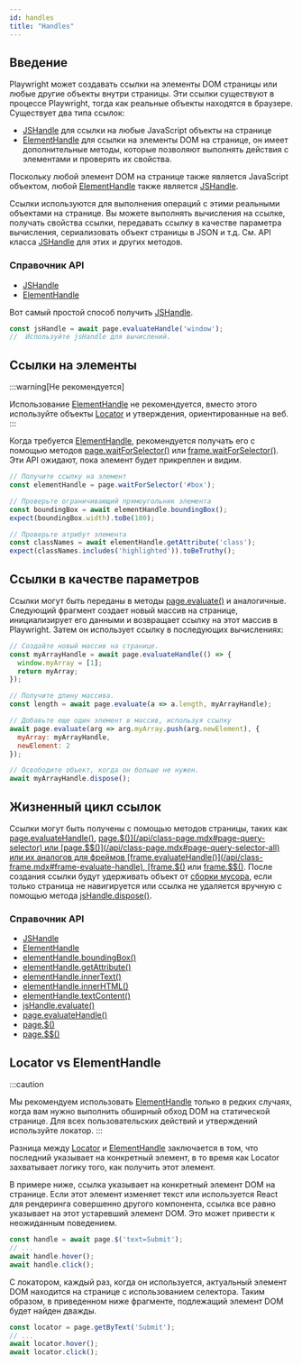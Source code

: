 ```yaml
---
id: handles
title: "Handles"
---
```


## Введение

Playwright может создавать ссылки на элементы DOM страницы или любые другие объекты внутри страницы. Эти ссылки существуют в процессе Playwright, тогда как реальные объекты находятся в браузере. Существует два типа ссылок:
- [JSHandle] для ссылки на любые JavaScript объекты на странице
- [ElementHandle] для ссылки на элементы DOM на странице, он имеет дополнительные методы, которые позволяют выполнять действия с элементами и проверять их свойства.

Поскольку любой элемент DOM на странице также является JavaScript объектом, любой [ElementHandle] также является [JSHandle].

Ссылки используются для выполнения операций с этими реальными объектами на странице. Вы можете выполнять вычисления на ссылке, получать свойства ссылки, передавать ссылку в качестве параметра вычисления, сериализовать объект страницы в JSON и т.д. См. API класса [JSHandle] для этих и других методов.

### Справочник API
- [JSHandle]
- [ElementHandle]

Вот самый простой способ получить [JSHandle].

```js
const jsHandle = await page.evaluateHandle('window');
//  Используйте jsHandle для вычислений.
```

## Ссылки на элементы

:::warning[Не рекомендуется]

Использование [ElementHandle] не рекомендуется, вместо этого используйте объекты [Locator] и утверждения, ориентированные на веб.
:::

Когда требуется [ElementHandle], рекомендуется получать его с помощью методов [page.waitForSelector()](/api/class-page.mdx#page-wait-for-selector) или [frame.waitForSelector()](/api/class-frame.mdx#frame-wait-for-selector). Эти API ожидают, пока элемент будет прикреплен и видим.

```js
// Получите ссылку на элемент
const elementHandle = page.waitForSelector('#box');

// Проверьте ограничивающий прямоугольник элемента
const boundingBox = await elementHandle.boundingBox();
expect(boundingBox.width).toBe(100);

// Проверьте атрибут элемента
const classNames = await elementHandle.getAttribute('class');
expect(classNames.includes('highlighted')).toBeTruthy();
```

## Ссылки в качестве параметров

Ссылки могут быть переданы в методы [page.evaluate()](/api/class-page.mdx#page-evaluate) и аналогичные. Следующий фрагмент создает новый массив на странице, инициализирует его данными и возвращает ссылку на этот массив в Playwright. Затем он использует ссылку в последующих вычислениях:

```js
// Создайте новый массив на странице.
const myArrayHandle = await page.evaluateHandle(() => {
  window.myArray = [1];
  return myArray;
});

// Получите длину массива.
const length = await page.evaluate(a => a.length, myArrayHandle);

// Добавьте еще один элемент в массив, используя ссылку
await page.evaluate(arg => arg.myArray.push(arg.newElement), {
  myArray: myArrayHandle,
  newElement: 2
});

// Освободите объект, когда он больше не нужен.
await myArrayHandle.dispose();
```

## Жизненный цикл ссылок

Ссылки могут быть получены с помощью методов страницы, таких как [page.evaluateHandle()](/api/class-page.mdx#page-evaluate-handle), [page.$()](/api/class-page.mdx#page-query-selector) или [page.$$()](/api/class-page.mdx#page-query-selector-all) или их аналогов для фреймов [frame.evaluateHandle()](/api/class-frame.mdx#frame-evaluate-handle), [frame.$()](/api/class-frame.mdx#frame-query-selector) или [frame.$$()](/api/class-frame.mdx#frame-query-selector-all). После создания ссылки будут удерживать объект от [сборки мусора](https://developer.mozilla.org/en-US/docs/Web/JavaScript/Memory_Management), если только страница не навигируется или ссылка не удаляется вручную с помощью метода [jsHandle.dispose()](/api/class-jshandle.mdx#js-handle-dispose).

### Справочник API
- [JSHandle]
- [ElementHandle]
- [elementHandle.boundingBox()](/api/class-elementhandle.mdx#element-handle-bounding-box)
- [elementHandle.getAttribute()](/api/class-elementhandle.mdx#element-handle-get-attribute)
- [elementHandle.innerText()](/api/class-elementhandle.mdx#element-handle-inner-text)
- [elementHandle.innerHTML()](/api/class-elementhandle.mdx#element-handle-inner-html)
- [elementHandle.textContent()](/api/class-elementhandle.mdx#element-handle-text-content)
- [jsHandle.evaluate()](/api/class-jshandle.mdx#js-handle-evaluate)
- [page.evaluateHandle()](/api/class-page.mdx#page-evaluate-handle)
- [page.$()](/api/class-page.mdx#page-query-selector)
- [page.$$()](/api/class-page.mdx#page-query-selector-all)

## Locator vs ElementHandle

:::caution

Мы рекомендуем использовать [ElementHandle] только в редких случаях, когда вам нужно выполнить обширный обход DOM на статической странице. Для всех пользовательских действий и утверждений используйте локатор.
:::

Разница между [Locator] и [ElementHandle] заключается в том, что последний указывает на конкретный элемент, в то время как Locator захватывает логику того, как получить этот элемент.

В примере ниже, ссылка указывает на конкретный элемент DOM на странице. Если этот элемент изменяет текст или используется React для рендеринга совершенно другого компонента, ссылка все равно указывает на этот устаревший элемент DOM. Это может привести к неожиданным поведением.

```js
const handle = await page.$('text=Submit');
// ...
await handle.hover();
await handle.click();
```

С локатором, каждый раз, когда он используется, актуальный элемент DOM находится на странице с использованием селектора. Таким образом, в приведенном ниже фрагменте, подлежащий элемент DOM будет найден дважды.

```js
const locator = page.getByText('Submit');
// ...
await locator.hover();
await locator.click();
```


[Accessibility]: /api/class-accessibility.mdx "Accessibility"
[Android]: /api/class-android.mdx "Android"
[AndroidDevice]: /api/class-androiddevice.mdx "AndroidDevice"
[AndroidInput]: /api/class-androidinput.mdx "AndroidInput"
[AndroidSocket]: /api/class-androidsocket.mdx "AndroidSocket"
[AndroidWebView]: /api/class-androidwebview.mdx "AndroidWebView"
[APIRequest]: /api/class-apirequest.mdx "APIRequest"
[APIRequestContext]: /api/class-apirequestcontext.mdx "APIRequestContext"
[APIResponse]: /api/class-apiresponse.mdx "APIResponse"
[APIResponseAssertions]: /api/class-apiresponseassertions.mdx "APIResponseAssertions"
[Browser]: /api/class-browser.mdx "Browser"
[BrowserContext]: /api/class-browsercontext.mdx "BrowserContext"
[BrowserServer]: /api/class-browserserver.mdx "BrowserServer"
[BrowserType]: /api/class-browsertype.mdx "BrowserType"
[CDPSession]: /api/class-cdpsession.mdx "CDPSession"
[Clock]: /api/class-clock.mdx "Clock"
[ConsoleMessage]: /api/class-consolemessage.mdx "ConsoleMessage"
[Coverage]: /api/class-coverage.mdx "Coverage"
[Dialog]: /api/class-dialog.mdx "Dialog"
[Download]: /api/class-download.mdx "Download"
[Electron]: /api/class-electron.mdx "Electron"
[ElectronApplication]: /api/class-electronapplication.mdx "ElectronApplication"
[ElementHandle]: /api/class-elementhandle.mdx "ElementHandle"
[FileChooser]: /api/class-filechooser.mdx "FileChooser"
[Frame]: /api/class-frame.mdx "Frame"
[FrameLocator]: /api/class-framelocator.mdx "FrameLocator"
[GenericAssertions]: /api/class-genericassertions.mdx "GenericAssertions"
[JSHandle]: /api/class-jshandle.mdx "JSHandle"
[Keyboard]: /api/class-keyboard.mdx "Keyboard"
[Locator]: /api/class-locator.mdx "Locator"
[LocatorAssertions]: /api/class-locatorassertions.mdx "LocatorAssertions"
[Logger]: /api/class-logger.mdx "Logger"
[Mouse]: /api/class-mouse.mdx "Mouse"
[Page]: /api/class-page.mdx "Page"
[PageAssertions]: /api/class-pageassertions.mdx "PageAssertions"
[Playwright]: /api/class-playwright.mdx "Playwright"
[PlaywrightAssertions]: /api/class-playwrightassertions.mdx "PlaywrightAssertions"
[Request]: /api/class-request.mdx "Request"
[Response]: /api/class-response.mdx "Response"
[Route]: /api/class-route.mdx "Route"
[Selectors]: /api/class-selectors.mdx "Selectors"
[SnapshotAssertions]: /api/class-snapshotassertions.mdx "SnapshotAssertions"
[TimeoutError]: /api/class-timeouterror.mdx "TimeoutError"
[Touchscreen]: /api/class-touchscreen.mdx "Touchscreen"
[Tracing]: /api/class-tracing.mdx "Tracing"
[Video]: /api/class-video.mdx "Video"
[WebError]: /api/class-weberror.mdx "WebError"
[WebSocket]: /api/class-websocket.mdx "WebSocket"
[WebSocketRoute]: /api/class-websocketroute.mdx "WebSocketRoute"
[Worker]: /api/class-worker.mdx "Worker"
[Fixtures]: /api/class-fixtures.mdx "Fixtures"
[FullConfig]: /api/class-fullconfig.mdx "FullConfig"
[FullProject]: /api/class-fullproject.mdx "FullProject"
[Location]: /api/class-location.mdx "Location"
[Test]: /api/class-test.mdx "Test"
[TestConfig]: /api/class-testconfig.mdx "TestConfig"
[TestInfo]: /api/class-testinfo.mdx "TestInfo"
[TestInfoError]: /api/class-testinfoerror.mdx "TestInfoError"
[TestOptions]: /api/class-testoptions.mdx "TestOptions"
[TestProject]: /api/class-testproject.mdx "TestProject"
[TestStepInfo]: /api/class-teststepinfo.mdx "TestStepInfo"
[WorkerInfo]: /api/class-workerinfo.mdx "WorkerInfo"
[Reporter]: /api/class-reporter.mdx "Reporter"
[Suite]: /api/class-suite.mdx "Suite"
[TestCase]: /api/class-testcase.mdx "TestCase"
[TestError]: /api/class-testerror.mdx "TestError"
[TestResult]: /api/class-testresult.mdx "TestResult"
[TestStep]: /api/class-teststep.mdx "TestStep"
[Element]: https://developer.mozilla.org/en-US/docs/Web/API/element "Element"
[EvaluationArgument]: /evaluating.mdx#evaluation-argument "EvaluationArgument"
[Promise]: https://developer.mozilla.org/en-US/docs/Web/JavaScript/Reference/Global_Objects/Promise "Promise"
[iterator]: https://developer.mozilla.org/en-US/docs/Web/JavaScript/Reference/Iteration_protocols "Iterator"
[origin]: https://developer.mozilla.org/en-US/docs/Glossary/Origin "Origin"
[selector]: https://developer.mozilla.org/en-US/docs/Web/CSS/CSS_Selectors "selector"
[Serializable]: https://developer.mozilla.org/en-US/docs/Web/JavaScript/Reference/Global_Objects/JSON/stringify#Description "Serializable"
[UIEvent.detail]: https://developer.mozilla.org/en-US/docs/Web/API/UIEvent/detail "UIEvent.detail"
[UnixTime]: https://en.wikipedia.org/wiki/Unix_time "Unix Time"
[xpath]: https://developer.mozilla.org/en-US/docs/Web/XPath "xpath"

[Array]: https://developer.mozilla.org/en-US/docs/Web/JavaScript/Reference/Global_Objects/Array "Array"
[boolean]: https://developer.mozilla.org/en-US/docs/Web/JavaScript/Data_structures#Boolean_type "Boolean"
[Buffer]: https://nodejs.org/api/buffer.html#buffer_class_buffer "Buffer"
[ChildProcess]: https://nodejs.org/api/child_process.html "ChildProcess"
[Date]: https://developer.mozilla.org/en-US/docs/Web/JavaScript/Reference/Global_Objects/Date "Date"
[Error]: https://nodejs.org/api/errors.html#errors_class_error "Error"
[EventEmitter]: https://nodejs.org/api/events.html#events_class_eventemitter "EventEmitter"
[function]: https://developer.mozilla.org/en-US/docs/Web/JavaScript/Reference/Global_Objects/Function "Function"
[FormData]: https://developer.mozilla.org/en-US/docs/Web/API/FormData "FormData"
[Map]: https://developer.mozilla.org/en-US/docs/Web/JavaScript/Reference/Global_Objects/Map "Map"
[Metadata]: https://developer.mozilla.org/en-US/docs/Web/JavaScript/Reference/Global_Objects/Object "Object&lt;string, any&gt;"
[null]: https://developer.mozilla.org/en-US/docs/Web/JavaScript/Reference/Global_Objects/null "null"
[number]: https://developer.mozilla.org/en-US/docs/Web/JavaScript/Data_structures#Number_type "Number"
[Object]: https://developer.mozilla.org/en-US/docs/Web/JavaScript/Reference/Global_Objects/Object "Object"
[Promise]: https://developer.mozilla.org/en-US/docs/Web/JavaScript/Reference/Global_Objects/Promise "Promise"
[Readable]: https://nodejs.org/api/stream.html#stream_class_stream_readable "Readable"
[ReadStream]: https://nodejs.org/api/fs.html#class-fsreadstream "ReadStream"
[RegExp]: https://developer.mozilla.org/en-US/docs/Web/JavaScript/Reference/Global_Objects/RegExp "RegExp"
[string]: https://developer.mozilla.org/en-US/docs/Web/JavaScript/Data_structures#String_type "string"
[void]: https://developer.mozilla.org/en-US/docs/Web/JavaScript/Reference/Global_Objects/undefined "void"
[URL]: https://nodejs.org/api/url.html "URL"
[URLSearchParams]: https://developer.mozilla.org/en-US/docs/Web/API/URLSearchParams "URLSearchParams"

[all available image tags]: https://mcr.microsoft.com/en-us/product/playwright/about "all available image tags"
[Microsoft Artifact Registry]: https://mcr.microsoft.com/en-us/product/playwright/about "Microsoft Artifact Registry"
[Dockerfile.noble]: https://github.com/microsoft/playwright/blob/main/utils/docker/Dockerfile.noble "Dockerfile.noble"
